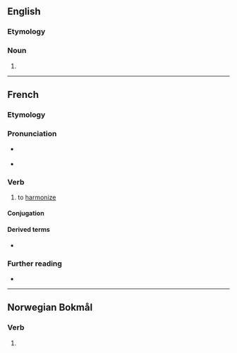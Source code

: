 ==English==

===Etymology===
{{suffix|en|harmonise|er|id2=agent noun}}

===Noun===
{{en-noun}}

# {{standard spelling of|en|from=non-Oxford British spelling|harmonizer}}

----

==French==

===Etymology===
{{suffix|fr|harmonie|iser}}

===Pronunciation===
* {{fr-muteh}} {{fr-IPA}}
* {{audio|Fr-harmoniser.ogg|Audio|lang=fr}}

===Verb===
{{fr-verb}}

# to [[harmonize]]

====Conjugation====
{{fr-conj-auto}}

====Derived terms====
* {{l|fr|harmonisation}}

===Further reading===
* {{R:TLFi}}

----

==Norwegian Bokmål==

===Verb===
{{nb-verb-form}}

# {{imperative of|harmonisere|lang=nb}}